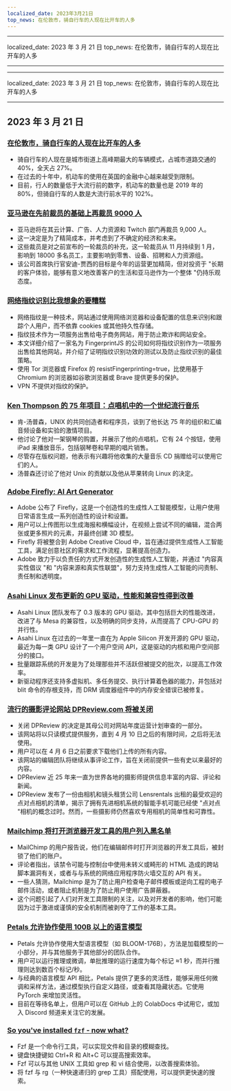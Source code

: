 ```yaml
---
localized_date: 2023年3月21日
top_news: 在伦敦市，骑自行车的人现在比开车的人多
---
```


---

localized_date: 2023 年 3 月 21 日
top_news: 在伦敦市，骑自行车的人现在比开车的人多

---

---

localized_date: 2023 年 3 月 21 日
top_news: 在伦敦市，骑自行车的人现在比开车的人多

---



<CallToAction />

<Steps>

## 2023 年 3 月 21 日

### [在伦敦市，骑自行车的人现在比开车的人多](https://www.forbes.com/sites/carltonreid/2023/03/01/cyclists-now-outnumber-motorists-in-city-of-london/?ref=hackernewsgpt.com)

- 骑自行车的人现在是城市街道上高峰期最大的车辆模式，占城市道路交通的 40%，全天占 27%。
- 在过去的十年中，机动车的使用在英国的金融中心越来越受到限制。
- 目前，行人的数量低于大流行前的数字，机动车的数量也是 2019 年的 80%，但骑自行车的人数是大流行前水平的 102%。

### [亚马逊在先前裁员的基础上再裁员 9000 人](https://www.cnbc.com/2023/03/20/amazon-layoffs-company-to-cut-off-9000-more-workers.html?ref=hackernewsgpt.com)

- 亚马逊将在其云计算、广告、人力资源和 Twitch 部门再裁员 9,000 人。
- 这一决定是为了精简成本，并考虑到了不确定的经济和未来。
- 这些裁员是对之前宣布的一轮裁员的补充，这一轮裁员从 11 月持续到 1 月，影响到 18000 多名员工，主要影响到零售、设备、招聘和人力资源组。
- 该公司首席执行官安迪-贾西的目标是今年的运营更加精简，但对投资于 "长期的客户体验，能够有意义地改善客户的生活和亚马逊作为一个整体 "仍持乐观态度。

### [网络指纹识别比我想象的要糟糕](https://www.bitestring.com/posts/2023-03-19-web-fingerprinting-is-worse-than-I-thought.html?ref=hackernewsgpt.com)

- 网络指纹是一种技术，网站通过使用网络浏览器和设备配置的信息来识别和跟踪个人用户，而不依靠 cookies 或其他持久性存储。
- 指纹技术作为一项服务出售给电子商务网站，用于防止欺诈和网站安全。
- 本文详细介绍了一家名为 FingerprintJS 的公司如何将指纹识别作为一项服务出售给其他网站，并介绍了证明指纹识别功效的测试以及防止指纹识别的最佳策略。
- 使用 Tor 浏览器或 Firefox 的 resistFingerprinting=true，比使用基于 Chromium 的浏览器如谷歌浏览器或 Brave 提供更多的保护。
- VPN 不提供对指纹的保护。

### [Ken Thompson 的 75 年项目：点唱机中的一个世纪流行音乐](https://www.youtube.com/watch?v=kaandEt_pKw&ref=hackernewsgpt.com)

- 肯-汤普森，UNIX 的共同创造者和程序员，谈到了他长达 75 年的组织和汇编音频设备和实验的激情项目。
- 他讨论了他对一架钢琴的购置，并展示了他的点唱机，它有 24 个按钮，使用 iPad 来播放音乐，包括钢琴卷和早期的唱片销售。
- 尽管存在版权问题，他表示有兴趣将他收集的大量音乐 CD 捐赠给可以使用它们的人。
- 汤普森还讨论了他对 Unix 的贡献以及他从苹果转向 Linux 的决定。

### [Adobe Firefly: AI Art Generator](https://www.adobe.com/sensei/generative-ai/firefly.html?ref=hackernewsgpt.com)

- Adobe 公布了 Firefly，这是一个创造性的生成性人工智能模型，让用户使用日常语言生成一系列创造性的设计和设置。
- 用户可以上传图形以生成海报和横幅设计，在视频上尝试不同的编辑，混合两张或更多照片的元素，并最终创建 3D 模型。
- Firefly 将被整合到 Adobe Creative Cloud 中，旨在通过提供生成性人工智能工具，满足创意社区的需求和工作流程，显著提高创造力。
- Adobe 致力于以负责任的方式开发创造性的生成性人工智能，并通过 "内容真实性倡议 "和 "内容来源和真实性联盟"，努力支持生成性人工智能的问责制、责任制和透明度。

### [Asahi Linux 发布更新的 GPU 驱动，性能和兼容性得到改善](https://asahilinux.org/2023/03/road-to-vulkan/?ref=hackernewsgpt.com)

- Asahi Linux 团队发布了 0.3 版本的 GPU 驱动，其中包括巨大的性能改进，改进了与 Mesa 的兼容性，以及明确的同步支持，从而提高了 CPU-GPU 的并行性。
- Asahi Linux 在过去的一年里一直在为 Apple Silicon 开发开源的 GPU 驱动，最近为每一类 GPU 设计了一个用户空间 API，这是驱动的内核和用户空间部分的接口。
- 批量跟踪系统的开发是为了处理那些并不活跃但被提交的批次，以提高工作效率。
- 新驱动程序还支持多虚拟机、多任务提交、执行计算着色器的能力，并包括对 blit 命令的存根支持，而 DRM 调度器组件中的内存安全错误已被修复。

### [流行的摄影评论网站 DPReview.com 将被关闭](https://www.dpreview.com/news/5901145460/dpreview-com-to-close?ref=hackernewsgpt.com)

- 关闭 DPReview 的决定是其母公司对网站年度运营计划审查的一部分。
- 该网站将以只读模式提供服务，直到 4 月 10 日之后的有限时间，之后将无法使用。
- 用户可以在 4 月 6 日之前要求下载他们上传的所有内容。
- 该网站的编辑团队将继续从事评论工作，旨在关闭前提供一些有史以来最好的内容。
- DPReview 近 25 年来一直为世界各地的摄影师提供信息丰富的内容、评论和新闻。
- DPReview 发布了一份由相机和镜头租赁公司 Lensrentals 出租的最受欢迎的点对点相机的清单，揭示了拥有先进相机系统的智能手机可能已经使 "点对点 "相机的概念过时。然而，一些摄影师仍然喜欢专用相机的简单性和可靠性。

### [Mailchimp 将打开浏览器开发工具的用户列入黑名单](http://news.ycombinator.com/item?id=35235732&ref=hackernewsgpt.com)

- MailChimp 的用户报告说，他们在编辑邮件时打开浏览器的开发工具后，被封锁了他们的账户。
- 评论者指出，该禁令可能与控制台中使用未转义或畸形的 HTML 造成的跨站脚本漏洞有关，或者与与系统的网络应用程序防火墙交互的 API 有关。
- 一些人猜测，Mailchimp 是为了防止用户检查电子邮件模板或逆向工程的电子邮件活动，或者阻止机制是为了防止用户使用广告屏蔽器。
- 这个问题引起了人们对开发工具限制的关注，以及对开发者的影响，他们可能因为过于激进或谨慎的安全机制而被剥夺了工作的基本工具。

### [Petals 允许协作使用 100B 以上的语言模型](https://petals.ml/?ref=hackernewsgpt.com)

- Petals 允许协作使用大型语言模型（如 BLOOM-176B），方法是加载模型的一小部分，并与其他服务于其他部分的团队合作。
- 用户可以运行推理或微调，单批推理的运行速度为每个标记 ≈1 秒，而并行推理则达到数百个标记/秒。
- 与经典的语言模型 API 相比，Petals 提供了更多的灵活性，能够采用任何微调和采样方法，通过模型执行自定义路径，或查看其隐藏状态。它使用 PyTorch 来增加灵活性。
- 目前在等待名单上，但用户可以在 GitHub 上的 ColabDocs 中试用它，或加入 Discord 频道来关注它的发展。

### [So you've installed `fzf` - now what?](https://andrew-quinn.me/fzf/?ref=hackernewsgpt.com)

- Fzf 是一个命令行工具，可以实现文件和目录的模糊查找。
- 键盘快捷键如 Ctrl+R 和 Alt+C 可以提高搜索效率。
- Fzf 可以与其他 UNIX 工具如 grep 和 vi 结合使用，以改善搜索体验。
- 将 fzf 与 rg（一种快速递归的 grep 工具）搭配使用，可以提供更快速的搜索。

</Steps>
